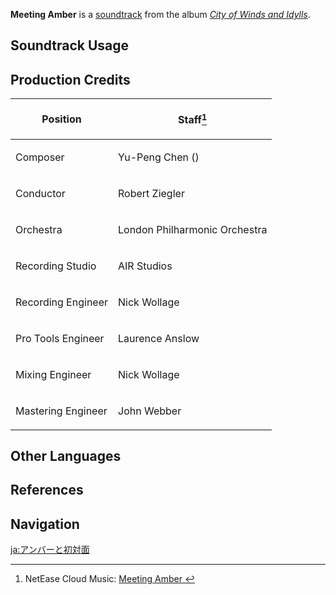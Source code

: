 {{Soundtrack Infobox
|image          = City of Winds and Idylls.png
|album          = City of Winds and Idylls
|disc           = 1
|number         = 21
|featured       =
|featured2      =
|featured3      =
|featured_disc  =
|featured_disc2 =
|featured_disc3 =
|youtube_id     = N0UPYG-3Iuw
|spotify_id     = 57YOhlu8molgJLdhD3CGAA
|previous       = Startled
|next           = Storm Befalls
}}
'''Meeting Amber''' is a [[soundtrack]] from the album ''[[City of Winds and Idylls]]''.

==Soundtrack Usage==
{{Soundtrack Usage
|quest    = Wind-Riding Knight//cutscene
}}

==Production Credits==
{| class="wikitable"
! Position
! Staff<ref>NetEase Cloud Music: [https://music.163.com/#/song?id=1481390502 Meeting Amber {{zh|初遇安柏}}]</ref>
|-
! Composer
| Yu-Peng Chen ({{zh|陈致逸}})
|-
! Conductor
| Robert Ziegler
|-
! Orchestra
| London Philharmonic Orchestra
|-
! Recording Studio
| AIR Studios
|-
! Recording Engineer
| Nick Wollage
|-
! Pro Tools Engineer
| Laurence Anslow
|-
! Mixing Engineer
| Nick Wollage
|-
! Mastering Engineer
| John Webber
|}

==Other Languages==
{{Other Languages
|en      = Meeting Amber
|zhs     = 初遇安柏
|zhs_rm  = Chū Yù Ānbó
|zht     = 初遇安柏
|zht_rm  = Chū Yù Ānbó
|zh_tl   = First Meeting with Amber
|ja      = アンバーと初対面
|ja_rm   = Anbaa to Shotaimen
|ja_tl   = First Meeting with Amber
}}

==References==
{{Reflist}}

==Navigation==
{{Soundtrack Navbox|City of Winds and Idylls}}

[[ja:アンバーと初対面]]